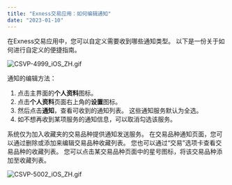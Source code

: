 ```yaml
---
title: "Exness交易应用：如何编辑通知"
date: "2023-01-10"
---
```


<Ads></Ads> 

在Exness交易应用中，您可以自定义需要收到哪些通知类型。 以下是一份关于如何进行自定义的便捷指南。

![CSVP-4999_iOS_ZH.gif](https://testingcf.jsdelivr.net/gh/jarlin8/OSS@main/exhelp/CSVP-4999_iOS_ZH.gif)

通知的编辑方法：

1. 点击主界面的**个人资料**图标。
2. 点击**个人资料**页面右上角的**设置**图标。
3. 然后点击**通知**，查看可收到的通知列表。 这些通知服务默认为全选。
4. 如不想再收到某项服务的通知信息，可以取消勾选该服务。

系统仅为加入收藏夹的交易品种提供通知发送服务。 在交易品种通知页面，您可以通过删除或添加来编辑交易品种收藏列表。 您也可以通过“交易”选项卡查看交易品种的收藏列表。 您可以点击某交易品种页面中的星号图标，将该交易品种添加至收藏列表。

![CSVP-5002_iOS_ZH.gif](https://testingcf.jsdelivr.net/gh/jarlin8/OSS@main/exhelp/CSVP-5002_iOS_ZH.gif)
